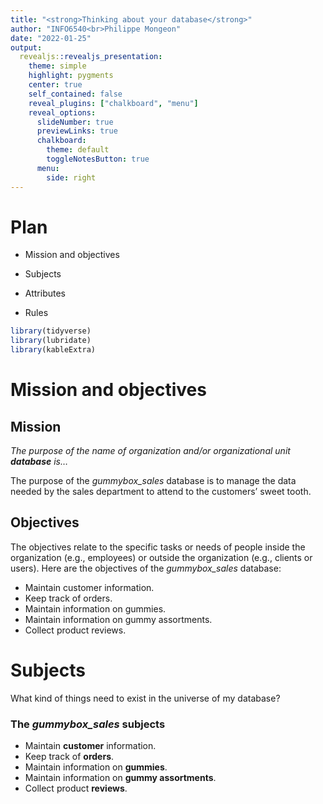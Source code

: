 ```yaml
---
title: "<strong>Thinking about your database</strong>"
author: "INFO6540<br>Philippe Mongeon"
date: "2022-01-25"
output: 
  revealjs::revealjs_presentation:
    theme: simple
    highlight: pygments
    center: true
    self_contained: false
    reveal_plugins: ["chalkboard", "menu"]
    reveal_options:
      slideNumber: true
      previewLinks: true
      chalkboard:
        theme: default
        toggleNotesButton: true
      menu:
        side: right
---
```


# Plan

-   Mission and objectives

-   Subjects

-   Attributes

-   Rules

```r
library(tidyverse)
library(lubridate)
library(kableExtra)
```

```{=html}
<style>
    .reveal section img { 
        background:none; 
        border:none; 
        box-shadow:none; 
</style>
```
# Mission and objectives

## Mission

*The purpose of the name of organization and/or organizational unit **database** is...*

The purpose of the *gummybox_sales* database is to manage the data needed by the sales department to attend to the customers' sweet tooth.

## Objectives

The objectives relate to the specific tasks or needs of people inside the organization (e.g., employees) or outside the organization (e.g., clients or users). Here are the objectives of the *gummybox_sales* database:

-   Maintain customer information.
-   Keep track of orders.
-   Maintain information on gummies.
-   Maintain information on gummy assortments.
-   Collect product reviews.


# Subjects

What kind of things need to exist in the universe of my database?

### The *gummybox_sales* subjects

-   Maintain **customer** information.
-   Keep track of **orders**.
-   Maintain information on **gummies**.
-   Maintain information on **gummy assortments**.
-   Collect product **reviews**.
